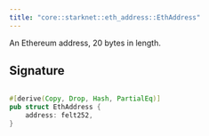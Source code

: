 ```yaml
---
title: "core::starknet::eth_address::EthAddress"
---
```


An Ethereum address, 20 bytes in length.



## Signature

```rust

#[derive(Copy, Drop, Hash, PartialEq)]
pub struct EthAddress {
    address: felt252,
}
```


